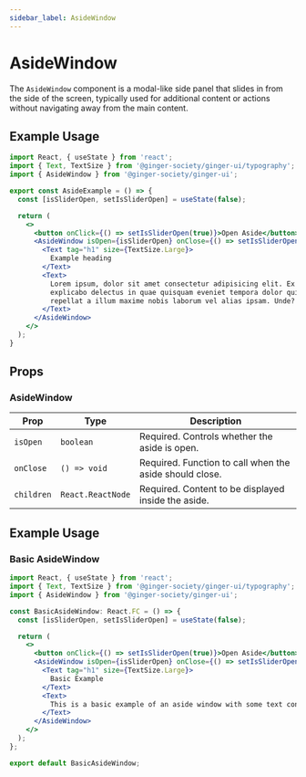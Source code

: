 ```yaml
---
sidebar_label: AsideWindow
---
```



# AsideWindow

The `AsideWindow` component is a modal-like side panel that slides in from the side of the screen, typically used for additional content or actions without navigating away from the main content.

## Example Usage

```jsx
import React, { useState } from 'react';
import { Text, TextSize } from '@ginger-society/ginger-ui/typography';
import { AsideWindow } from '@ginger-society/ginger-ui';

export const AsideExample = () => {
  const [isSliderOpen, setIsSliderOpen] = useState(false);

  return (
    <>
      <button onClick={() => setIsSliderOpen(true)}>Open Aside</button>
      <AsideWindow isOpen={isSliderOpen} onClose={() => setIsSliderOpen(false)}>
        <Text tag="h1" size={TextSize.Large}>
          Example heading
        </Text>
        <Text>
          Lorem ipsum, dolor sit amet consectetur adipisicing elit. Ex id odit
          explicabo delectus in quae quisquam eveniet tempora dolor quia,
          repellat a illum maxime nobis laborum vel alias ipsam. Unde?
        </Text>
      </AsideWindow>
    </>
  );
}
```

<AsideExample />

## Props

### AsideWindow

| Prop      | Type                  | Description                                  |
|-----------|-----------------------|----------------------------------------------|
| `isOpen`  | `boolean`             | Required. Controls whether the aside is open. |
| `onClose` | `() => void`          | Required. Function to call when the aside should close. |
| `children`| `React.ReactNode`     | Required. Content to be displayed inside the aside. |

## Example Usage

### Basic AsideWindow

```jsx
import React, { useState } from 'react';
import { Text, TextSize } from '@ginger-society/ginger-ui/typography';
import { AsideWindow } from '@ginger-society/ginger-ui';

const BasicAsideWindow: React.FC = () => {
  const [isSliderOpen, setIsSliderOpen] = useState(false);

  return (
    <>
      <button onClick={() => setIsSliderOpen(true)}>Open Aside</button>
      <AsideWindow isOpen={isSliderOpen} onClose={() => setIsSliderOpen(false)}>
        <Text tag="h1" size={TextSize.Large}>
          Basic Example
        </Text>
        <Text>
          This is a basic example of an aside window with some text content.
        </Text>
      </AsideWindow>
    </>
  );
};

export default BasicAsideWindow;
```
